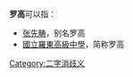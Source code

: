 '''罗高'''可以指：
* [[张先畴|张先畴]]，别名罗高
* [[國立羅東高級中學|國立羅東高級中學]]，简称罗高

{{disambig}}

[[Category:二字消歧义|Category:二字消歧义]]